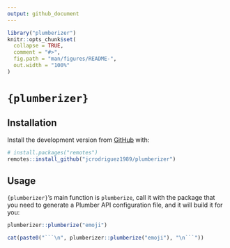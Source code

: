 ```yaml
---
output: github_document
---
```


<!-- README.md is generated from README.Rmd. Please edit that file -->

```r
library("plumberizer")
knitr::opts_chunk$set(
  collapse = TRUE,
  comment = "#>",
  fig.path = "man/figures/README-",
  out.width = "100%"
)
```

# `{plumberizer}`

## Installation

Install the development version from [GitHub](https://github.com/jcrodriguez1989/plumberizer) with:

```r
# install.packages("remotes")
remotes::install_github("jcrodriguez1989/plumberizer")
```

## Usage

`{plumberizer}`'s main function is `plumberize`, call it with the package that you need to generate
a Plumber API configuration file, and it will build it for you:

```r
plumberizer::plumberize("emoji")
```

```r
cat(paste0("```\n", plumberizer::plumberize("emoji"), "\n```"))
```
